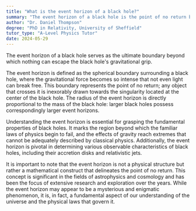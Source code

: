 ```yaml
---
title: "What is the event horizon of a black hole?"
summary: "The event horizon of a black hole is the point of no return beyond which nothing can escape."
author: "Dr. Daniel Thompson"
degree: "PhD in Relativity, University of Sheffield"
tutor_type: "A-Level Physics Tutor"
date: 2024-05-29
---
```


The event horizon of a black hole serves as the ultimate boundary beyond which nothing can escape the black hole's gravitational grip.

The event horizon is defined as the spherical boundary surrounding a black hole, where the gravitational force becomes so intense that not even light can break free. This boundary represents the point of no return; any object that crosses it is inexorably drawn towards the singularity located at the center of the black hole. The radius of the event horizon is directly proportional to the mass of the black hole: larger black holes possess correspondingly larger event horizons.

Understanding the event horizon is essential for grasping the fundamental properties of black holes. It marks the region beyond which the familiar laws of physics begin to fail, and the effects of gravity reach extremes that cannot be adequately described by classical physics. Additionally, the event horizon is pivotal in determining various observable characteristics of black holes, including their accretion disks and relativistic jets.

It is important to note that the event horizon is not a physical structure but rather a mathematical construct that delineates the point of no return. This concept is significant in the fields of astrophysics and cosmology and has been the focus of extensive research and exploration over the years. While the event horizon may appear to be a mysterious and enigmatic phenomenon, it is, in fact, a fundamental aspect of our understanding of the universe and the physical laws that govern it.
    